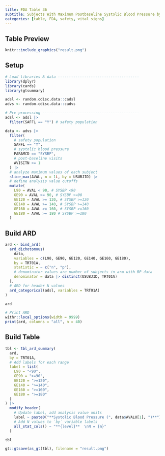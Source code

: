 ```yaml
---
title: FDA Table 36
subtitle: Subjects With Maximum Postbaseline Systolic Blood Pressure by Category of Blood Pressure, Safety Population, Pooled Analysis (or Trial X)
categories: [table, FDA, safety, vital signs]
---
```


::: panel-tabset
## Table Preview

```r
knitr::include_graphics("result.png")
```

## Setup

```r
# Load libraries & data -------------------------------------
library(dplyr)
library(cards)
library(gtsummary)

adsl <- random.cdisc.data::cadsl
advs <- random.cdisc.data::cadvs

# Pre-processing --------------------------------------------
adsl <- adsl |>
  filter(SAFFL == "Y") # safety population

data <- advs |>
  filter(
    # safety population
    SAFFL == "Y",
    # systolic blood pressure
    PARAMCD == "SYSBP",
    # post-baseline visits
    AVISITN >= 1
  ) |>
  # analyze maximum values of each subject
  slice_max(AVAL, n = 1L, by = USUBJID) |>
  # define analysis value cutoffs
  mutate(
    L90 = AVAL < 90, # SYSBP <90
    GE90 = AVAL >= 90, # SYSBP >=90
    GE120 = AVAL >= 120, # SYSBP >=120
    GE140 = AVAL >= 140, # SYSBP >=140
    GE160 = AVAL >= 160, # SYSBP >=160
    GE180 = AVAL >= 180 # SYSBP >=180
  )
```

## Build ARD

```r
ard <- bind_ard(
  ard_dichotomous(
    data,
    variables = c(L90, GE90, GE120, GE140, GE160, GE180),
    by = TRT01A,
    statistic = ~ c("n", "p"),
    # denominator values are number of subjects in arm with BP data
    denominator = data |> distinct(USUBJID, TRT01A)
  ),
  # ARD for header N values
  ard_categorical(adsl, variables = TRT01A)
)

ard
```

```r
# Print ARD
withr::local_options(width = 9999)
print(ard, columns = "all", n = 40)
```

## Build Table

```r
tbl <- tbl_ard_summary(
  ard,
  by = TRT01A,
  # Add labels for each range
  label = list(
    L90 = "<90",
    GE90 = ">=90",
    GE120 = ">=120",
    GE140 = ">=140",
    GE160 = ">=160",
    GE180 = ">=180"
  )
) |>
  modify_header(
    # Update label, add analysis value units
    label ~ paste0("**Systolic Blood Pressure (", data$AVALU[1], ")**"),
    # Add N values to `by` variable labels
    all_stat_cols() ~ "**{level}**  \nN = {n}"
  )

tbl
```

```r
gt::gtsave(as_gt(tbl), filename = "result.png")
```

```r
```
:::
